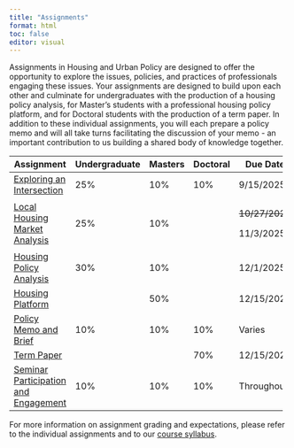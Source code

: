 ```yaml
---
title: "Assignments"
format: html
toc: false
editor: visual
---
```


Assignments in Housing and Urban Policy are designed to offer the opportunity to explore the issues, policies, and practices of professionals engaging these issues. Your assignments are designed to build upon each other and culminate for undergraduates with the production of a housing policy analysis, for Master's students with a professional housing policy platform, and for Doctoral students with the production of a term paper. In addition to these individual assignments, you will each prepare a policy memo and will all take turns facilitating the discussion of your memo - an important contribution to us building a shared body of knowledge together.

+--------------------------------------------------------------+---------------+---------+----------+----------------+
| Assignment                                                   | Undergraduate | Masters | Doctoral | Due Date       |
+==============================================================+===============+=========+==========+================+
| [Exploring an Intersection](01_intersection.qmd)             | 25%           | 10%     | 10%      | 9/15/2025      |
+--------------------------------------------------------------+---------------+---------+----------+----------------+
| [Local Housing Market Analysis](02_analysis.qmd)             | 25%           | 10%     |          | ~~10/27/2025~~ |
|                                                              |               |         |          |                |
|                                                              |               |         |          | 11/3/2025      |
+--------------------------------------------------------------+---------------+---------+----------+----------------+
| [Housing Policy Analysis](03_policy.qmd)                     | 30%           | 10%     |          | 12/1/2025      |
+--------------------------------------------------------------+---------------+---------+----------+----------------+
| [Housing Platform](04_proposal.qmd)                          |               | 50%     |          | 12/15/2025     |
+--------------------------------------------------------------+---------------+---------+----------+----------------+
| [Policy Memo and Brief](05_facilitation.qmd)                 | 10%           | 10%     | 10%      | Varies         |
+--------------------------------------------------------------+---------------+---------+----------+----------------+
| [Term Paper](06_term.qmd)                                    |               |         | 70%      | 12/15/2025     |
+--------------------------------------------------------------+---------------+---------+----------+----------------+
| [Seminar Participation and Engagement](07_participation.qmd) | 10%           | 10%     | 10%      | Throughout     |
+--------------------------------------------------------------+---------------+---------+----------+----------------+

For more information on assignment grading and expectations, please refer to the individual assignments and to our [course syllabus](../syllabus/#grading).
